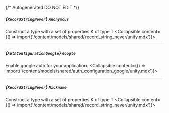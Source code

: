 {/* Autogenerated DO NOT EDIT  */}

##### *{`RecordStringNever`}* `Anonymous`
Construct a type with a set of properties K of type T
<Collapsible content={() => import('/content/models/shared/record_string_never/unity.mdx')}>
</Collapsible>

---
##### *{`AuthConfigurationGoogle`}* `Google`
Enable google auth for your application.
<Collapsible content={() => import('/content/models/shared/auth_configuration_google/unity.mdx')}>
</Collapsible>

---
##### *{`RecordStringNever`}* `Nickname`
Construct a type with a set of properties K of type T
<Collapsible content={() => import('/content/models/shared/record_string_never/unity.mdx')}>
</Collapsible>

